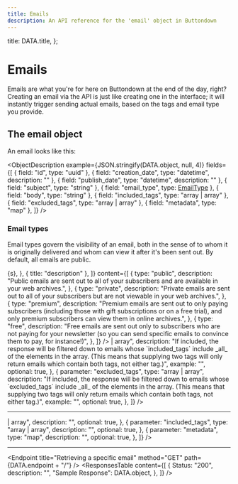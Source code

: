 ```yaml
---
title: Emails
description: An API reference for the 'email' object in Buttondown
---
```



  title: DATA.title,
};



# Emails

Emails are what you're for here on Buttondown at the end of the day, right? Creating an email via the API is just like creating one in the interface; it will instantly trigger sending actual emails, based on the tags and email type you provide.

## The email object

An email looks like this:

<ObjectDescription
  example={JSON.stringify(DATA.object, null, 4)}
  fields={[
    { field: "id", type: "uuid" },
    { field: "creation_date", type: "datetime", description: "" },
    { field: "publish_date", type: "datetime", description: "" },
    { field: "subject", type: "string" },
    { field: "email_type", type: <a href="#email-type">EmailType</a> },
    { field: "body", type: "string" }, { field: "included_tags", type: "array<string> | array<uuid>" },
    { field: "excluded_tags", type: "array<string> | array<uuid>" },
    { field: "metadata", type: "map" },
  ]}
/>

<a name="email-type"></a>

### Email types

Email types govern the visibility of an email, both in the sense of to whom it is originally delivered and whom can view it
after it's been sent out. By default, all emails are public.

<Table
  columns={[
    {
      title: "type",
      component: (s) => <span className="font-mono">{s}</span>,
    },
    { title: "description" },
  ]}
  content={[
    {
      type: "public",
      description:
        "Public emails are sent out to all of your subscribers and are available in your web archives.",
    },
    {
      type: "private",
      description:
        "Private emails are sent out to all of your subscribers but are not viewable in your web archives.",
    },
    {
      type: "premium",
      description:
        "Premium emails are sent out to only paying subscribers (including those with gift subscriptions or on a free trial), and only premium subscribers can view them in online archives.",
    },
    {
      type: "free",
      description:
        "Free emails are sent out only to subscribers who are not paying for your newsletter (so you can send specific emails to convince them to pay, for instance!)",
    },
  ]}
/>

<Endpoint title="Listing emails" method="GET" path={DATA.endpoint} />
<ParametersTable
  content={[
    PAGE_PARAMETER,
    {
      parameter: "included_tags",
      type:  "array<string> | array<uuid>",
      description: "If included, the response will be filtered down to emails whose `included_tags` include _all_ of the elements in the array. (This means that supplying two tags will only return emails which contain both tags, not either tag.)",
      example: "",
      optional: true,
    },
    {
      parameter: "excluded_tags",
      type:  "array<string> | array<uuid>",
      description: "If included, the response will be filtered down to emails whose `excluded_tags` include _all_ of the elements in the array. (This means that supplying two tags will only return emails which contain both tags, not either tag.)",
      example: "",
      optional: true,
    },
  ]}
/>
<ResponsesTable
  content={[
    {
      Status: "200",
      description: "",
      "Sample Response": {
        count: 1,
        next: "foo",
        previous: null,
        results: [DATA.object],
      },
    },
  ]}
/>

---

<Endpoint title="Sending an email" method="POST" path={DATA.endpoint} />
<ParametersTable
  content={[
    {
      parameter: "body",
      type: "string",
      description: "",
      optional: false,
    },
    {
      parameter: "subject",
      type: "string",
      description: "",
      optional: false,
    },
    {
      parameter: "email_type",
      type: "string",
      description: "",
      optional: true,
    },
    {
      parameter: "excluded_tags",
      type: "array<string> | array<uuid>",
      description: "",
      optional: true,
    },
    {
      parameter: "included_tags",
      type: "array<string> | array<uuid>",
      description: "",
      optional: true,
    },
    {
      parameter: "metadata",
      type: "map",
      description: "",
      optional: true,
    },
  ]}
/>
<ResponsesTable
  content={[
    {
      Status: "201",
      description: "",
      "Sample Response": DATA.object,
    },
  ]}
/>

---

<Endpoint
  title="Retrieving a specific email"
  method="GET"
  path={DATA.endpoint + "/<id>"}
/>
<ResponsesTable
  content={[
    {
      Status: "200",
      description: "",
      "Sample Response": DATA.object,
    },
  ]}
/>
